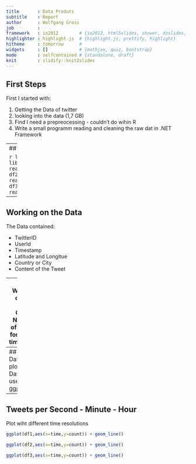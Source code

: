 ```yaml
---
title       : Data Produts
subtitle    : Report
author      : Wolfgang Gross
job         : 
framework   : io2012        # {io2012, html5slides, shower, dzslides, ...}
highlighter : highlight.js  # {highlight.js, prettify, highlight}
hitheme     : tomorrow      # 
widgets     : []            # {mathjax, quiz, bootstrap}
mode        : selfcontained # {standalone, draft}
knit        : slidify::knit2slides
---
```



## First Steps 

First I started with:

1. Getting the Data of twitter
2. looking into the data (1,7 GB)
3. Find I need a prepreocessing -  couldn't do wihin R
4. Write a small programm reading and cleaning the raw dat in .NET Framework


---
## Data in R
Load and save Data

```r
library(ggplot2)
library(bit64)
df1 <- readRDS(file="plot_second.Rda")
df2 <- readRDS(file="plot_minute.Rda")
df3 <- readRDS(file="plot_hour.Rda")
```

---

## Working on the Data
The Data contained:

* TwitterID
* UserId
* Timestamp
* Latitude and Longitue
* Country or City
* Content of the Tweet

---
## Working on the Data
Count Number of tweets for ervery timestepp.

Sum up for every Minute and Hour.

```r
count  <- data.frame(table(dat$V3))
sumMinute <- c()
for(i in seq(1,length(count$Freq),60)){sumMinute <- append(sumMinute,sum(count$Freq[i:(i+60)]))}
sumHour <- c()
for(k in seq(1,length(count$Freq),3600)){sumHour <- append(sumHour,sum(count$Freq[k:(k+3600)]))}
realTime <- strptime(as.character(count$Var1),format="%Y%m%d%H%M%S")
```

---
## Plot Data
For ploting the Data I used ggplot
```r
df <- data.frame(realTime,Tweet.count)
ggplot(df,aes(x=realTime,y=Tweet.count)) + geom_line()
```

---
## Tweets per Second - Minute - Hour
Plot wiht different time resolutions

```r

ggplot(df1,aes(x=time,y=count)) + geom_line()

ggplot(df2,aes(x=time,y=count)) + geom_line()

ggplot(df3,aes(x=time,y=count)) + geom_line()

```
